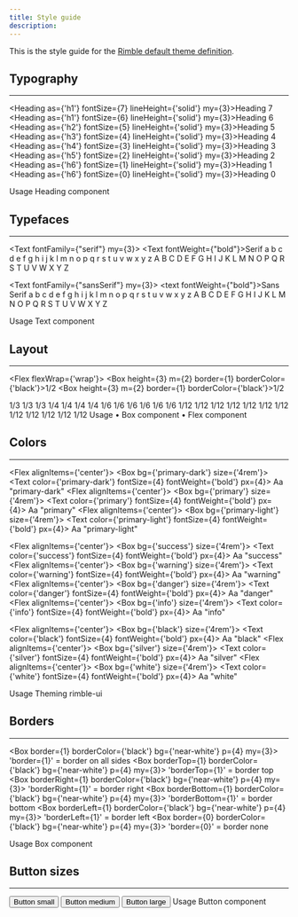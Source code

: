 ```yaml
---
title: Style guide
description:
---
```



This is the style guide for the [Rimble default theme definition](/components/rimble-ui/theming#theme-definition).

## Typography

---

<Heading as={'h1'} fontSize={7} lineHeight={'solid'} my={3}>Heading 7</Heading>
<Heading as={'h1'} fontSize={6} lineHeight={'solid'} my={3}>Heading 6</Heading>
<Heading as={'h2'} fontSize={5} lineHeight={'solid'} my={3}>Heading 5</Heading>
<Heading as={'h3'} fontSize={4} lineHeight={'solid'} my={3}>Heading 4</Heading>
<Heading as={'h4'} fontSize={3} lineHeight={'solid'} my={3}>Heading 3</Heading>
<Heading as={'h5'} fontSize={2} lineHeight={'solid'} my={3}>Heading 2</Heading>
<Heading as={'h6'} fontSize={1} lineHeight={'solid'} my={3}>Heading 1</Heading>
<Heading as={'h6'} fontSize={0} lineHeight={'solid'} my={3}>Heading 0</Heading>

<Box my={4}>
  <Heading as={"h4"} fontSize={3}>
    Usage
  </Heading>

  <RimbleGatsbyLink fontSize={2} to="/components/rimble-ui/Heading">
    Heading component
  </RimbleGatsbyLink>
</Box>

## Typefaces

---

<Text fontFamily={"serif"} my={3}>
  <Text fontWeight={"bold"}>Serif</Text>
  <Box>a b c d e f g h i j k l m n o p q r s t u v w x y z</Box>
  <Box>A B C D E F G H I J K L M N O P Q R S T U V W X Y Z</Box>
</Text>

<Text fontFamily={"sansSerif"} my={3}>
  <text fontWeight={"bold"}>Sans Serif</text>
  <Box>a b c d e f g h i j k l m n o p q r s t u v w x y z</Box>
  <Box>A B C D E F G H I J K L M N O P Q R S T U V W X Y Z</Box>
</Text>

<Box my={4}>
  <Heading as={"h4"} fontSize={3}>
    Usage
  </Heading>
  <RimbleGatsbyLink fontSize={2} to="/components/rimble-ui/Text">
    Text component
  </RimbleGatsbyLink>
</Box>

## Layout

---

<Flex flexWrap={'wrap'}>
  <Box width={1/2}>
    <Box height={3} m={2} border={1} borderColor={'black'}>1/2</Box>
  </Box>
  <Box width={1/2}>
    <Box height={3} m={2} border={1} borderColor={'black'}>1/2</Box>
  </Box>

  <Box width={1/3}>
    <Box height={3} m={2} border={1} borderColor={'black'}>1/3</Box>
  </Box>
  <Box width={1/3}>
    <Box height={3} m={2} border={1} borderColor={'black'}>1/3</Box>
  </Box>
  <Box width={1/3}>
    <Box height={3} m={2} border={1} borderColor={'black'}>1/3</Box>
  </Box>

  <Box width={1/4}>
    <Box height={3} m={2} border={1} borderColor={'black'}>1/4</Box>
  </Box>
  <Box width={1/4}>
    <Box height={3} m={2} border={1} borderColor={'black'}>1/4</Box>
  </Box>
  <Box width={1/4}>
    <Box height={3} m={2} border={1} borderColor={'black'}>1/4</Box>
  </Box>
  <Box width={1/4}>
    <Box height={3} m={2} border={1} borderColor={'black'}>1/4</Box>
  </Box>

  <Box width={1/6}>
    <Box height={3} m={2} border={1} borderColor={'black'}>1/6</Box>
  </Box>
  <Box width={1/6}>
    <Box height={3} m={2} border={1} borderColor={'black'}>1/6</Box>
  </Box>
  <Box width={1/6}>
    <Box height={3} m={2} border={1} borderColor={'black'}>1/6</Box>
  </Box>
  <Box width={1/6}>
    <Box height={3} m={2} border={1} borderColor={'black'}>1/6</Box>
  </Box>
  <Box width={1/6}>
    <Box height={3} m={2} border={1} borderColor={'black'}>1/6</Box>
  </Box>
  <Box width={1/6}>
    <Box height={3} m={2} border={1} borderColor={'black'}>1/6</Box>
  </Box>

  <Box width={1/12}>
    <Box height={3} m={2} border={1} borderColor={'black'}>1/12</Box>
  </Box>
  <Box width={1/12}>
    <Box height={3} m={2} border={1} borderColor={'black'}>1/12</Box>
  </Box>
  <Box width={1/12}>
    <Box height={3} m={2} border={1} borderColor={'black'}>1/12</Box>
  </Box>
  <Box width={1/12}>
    <Box height={3} m={2} border={1} borderColor={'black'}>1/12</Box>
  </Box>
  <Box width={1/12}>
    <Box height={3} m={2} border={1} borderColor={'black'}>1/12</Box>
  </Box>
  <Box width={1/12}>
    <Box height={3} m={2} border={1} borderColor={'black'}>1/12</Box>
  </Box>
  <Box width={1/12}>
    <Box height={3} m={2} border={1} borderColor={'black'}>1/12</Box>
  </Box>
  <Box width={1/12}>
    <Box height={3} m={2} border={1} borderColor={'black'}>1/12</Box>
  </Box>
  <Box width={1/12}>
    <Box height={3} m={2} border={1} borderColor={'black'}>1/12</Box>
  </Box>
  <Box width={1/12}>
    <Box height={3} m={2} border={1} borderColor={'black'}>1/12</Box>
  </Box>
  <Box width={1/12}>
    <Box height={3} m={2} border={1} borderColor={'black'}>1/12</Box>
  </Box>
  <Box width={1/12}>
    <Box height={3} m={2} border={1} borderColor={'black'}>1/12</Box>
  </Box>

</Flex>

<Box my={4}>
  <Heading as={"h4"} fontSize={3}>
    Usage
  </Heading>
  <Box>
    <RimbleGatsbyLink fontSize={2} to="/components/rimble-ui/Box">
      • Box component
    </RimbleGatsbyLink>
  </Box>
  <Box>
    <RimbleGatsbyLink fontSize={2} to="/components/rimble-ui/Flex">
      • Flex component
    </RimbleGatsbyLink>
  </Box>
</Box>

## Colors

---

<Flex alignItems={'center'}>
  <Box bg={'primary-dark'} size={'4rem'}></Box>
  <Text color={'primary-dark'} fontSize={4} fontWeight={'bold'} px={4}>
    Aa
  </Text>
  <Text>
    "primary-dark"
  </Text>
</Flex>
<Flex alignItems={'center'}>
  <Box bg={'primary'} size={'4rem'}></Box>
  <Text color={'primary'} fontSize={4} fontWeight={'bold'} px={4}>
    Aa
  </Text>
  <Text>
    "primary"
  </Text>
</Flex>
<Flex alignItems={'center'}>
  <Box bg={'primary-light'} size={'4rem'}></Box>
  <Text color={'primary-light'} fontSize={4} fontWeight={'bold'} px={4}>
    Aa
  </Text>
  <Text>
    "primary-light"
  </Text>
</Flex>

<Flex alignItems={'center'}>
  <Box bg={'success'} size={'4rem'}></Box>
  <Text color={'success'} fontSize={4} fontWeight={'bold'} px={4}>
    Aa
  </Text>
  <Text>
    "success"
  </Text>
</Flex>
<Flex alignItems={'center'}>
  <Box bg={'warning'} size={'4rem'}></Box>
  <Text color={'warning'} fontSize={4} fontWeight={'bold'} px={4}>
    Aa
  </Text>
  <Text>
    "warning"
  </Text>
</Flex>
<Flex alignItems={'center'}>
  <Box bg={'danger'} size={'4rem'}></Box>
  <Text color={'danger'} fontSize={4} fontWeight={'bold'} px={4}>
    Aa
  </Text>
  <Text>
    "danger"
  </Text>
</Flex>
<Flex alignItems={'center'}>
  <Box bg={'info'} size={'4rem'}></Box>
  <Text color={'info'} fontSize={4} fontWeight={'bold'} px={4}>
    Aa
  </Text>
  <Text>
    "info"
  </Text>
</Flex>

<Flex alignItems={'center'}>
  <Box bg={'black'} size={'4rem'}></Box>
  <Text color={'black'} fontSize={4} fontWeight={'bold'} px={4}>
    Aa
  </Text>
  <Text>
    "black"
  </Text>
</Flex>
<Flex alignItems={'center'}>
  <Box bg={'silver'} size={'4rem'}></Box>
  <Text color={'silver'} fontSize={4} fontWeight={'bold'} px={4}>
    Aa
  </Text>
  <Text>
    "silver"
  </Text>
</Flex>
<Flex alignItems={'center'}>
  <Box bg={'white'} size={'4rem'}></Box>
  <Text color={'white'} fontSize={4} fontWeight={'bold'} px={4}>
    Aa
  </Text>
  <Text>
    "white"
  </Text>
</Flex>

<Box my={4}>
  <Heading as={"h4"} fontSize={3}>
    Usage
  </Heading>
  <RimbleGatsbyLink fontSize={2} to="/components/rimble-ui/theming">
    Theming rimble-ui
  </RimbleGatsbyLink>
</Box>

## Borders

---

<Box border={1} borderColor={'black'} bg={'near-white'} p={4} my={3}>
  'border={1}' = border on all sides
</Box>
<Box borderTop={1} borderColor={'black'} bg={'near-white'} p={4} my={3}>
  'borderTop={1}' = border top
</Box>
<Box borderRight={1} borderColor={'black'} bg={'near-white'} p={4} my={3}>
  'borderRight={1}' = border right
</Box>
<Box borderBottom={1} borderColor={'black'} bg={'near-white'} p={4} my={3}>
   'borderBottom={1}' = border bottom
</Box>
<Box borderLeft={1} borderColor={'black'} bg={'near-white'} p={4} my={3}>
  'borderLeft={1}' = border left
</Box>
<Box border={0} borderColor={'black'} bg={'near-white'} p={4} my={3}>
  'border={0}' = border none
</Box>

<Box my={4}>
  <Heading as={"h4"} fontSize={3}>
    Usage
  </Heading>
  <RimbleGatsbyLink fontSize={2} to="/components/rimble-ui/Box">
    Box component
  </RimbleGatsbyLink>
</Box>

## Button sizes

---

<Flex>
  <Box width={1 / 2} mb={1}>
    <Button size="small">Button small</Button>
  </Box>
  <Box width={1 / 2}></Box>
</Flex>

<Box mb={1}>
  <Button size="medium">Button medium</Button>
</Box>

<Box mb={1}>
  <Button size="large">Button large</Button>
</Box>

<Box my={4}>
  <Heading as={"h4"} fontSize={3}>
    Usage
  </Heading>
  <RimbleGatsbyLink fontSize={2} to="/components/rimble-ui/Button">
    Button component
  </RimbleGatsbyLink>
</Box>
